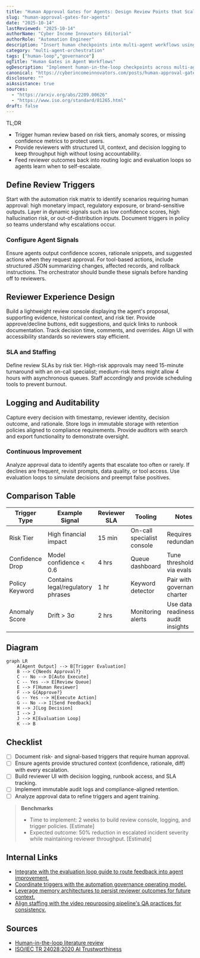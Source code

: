 ```yaml
---
title: "Human Approval Gates for Agents: Design Review Points that Scale"
slug: "human-approval-gates-for-agents"
date: "2025-10-14"
lastReviewed: "2025-10-14"
authorName: "Cyber Income Innovators Editorial"
authorRole: "Automation Engineer"
description: "Insert human checkpoints into multi-agent workflows using risk-based triggers, UX patterns, and audit logs."
category: "multi-agent-orchestration"
tags: ["human-loop","governance"]
ogTitle: "Human Gates in Agent Workflows"
ogDescription: "Implement human-in-the-loop checkpoints across multi-agent systems."
canonical: "https://cyberincomeinnovators.com/posts/human-approval-gates-for-agents"
disclosure: ""
aiAssistance: true
sources:
  - "https://arxiv.org/abs/2209.00626"
  - "https://www.iso.org/standard/81265.html"
draft: false
---
```


TL;DR
- Trigger human review based on risk tiers, anomaly scores, or missing confidence metrics to protect users.
- Provide reviewers with structured UI, context, and decision logging to keep throughput high without losing accountability.
- Feed reviewer outcomes back into routing logic and evaluation loops so agents learn when to self-escalate.

## Define Review Triggers
Start with the automation risk matrix to identify scenarios requiring human approval: high monetary impact, regulatory exposure, or brand-sensitive outputs. Layer in dynamic signals such as low confidence scores, high hallucination risk, or out-of-distribution inputs. Document triggers in policy so teams understand why escalations occur.

### Configure Agent Signals
Ensure agents output confidence scores, rationale snippets, and suggested actions when they request approval. For tool-based actions, include structured JSON summarizing changes, affected records, and rollback instructions. The orchestrator should bundle these signals before handing off to reviewers.

## Reviewer Experience Design
Build a lightweight review console displaying the agent's proposal, supporting evidence, historical context, and risk tier. Provide approve/decline buttons, edit suggestions, and quick links to runbook documentation. Track decision time, comments, and overrides. Align UI with accessibility standards so reviewers stay efficient.

### SLA and Staffing
Define review SLAs by risk tier. High-risk approvals may need 15-minute turnaround with an on-call specialist; medium-risk items might allow 4 hours with asynchronous queues. Staff accordingly and provide scheduling tools to prevent burnout.

## Logging and Auditability
Capture every decision with timestamp, reviewer identity, decision outcome, and rationale. Store logs in immutable storage with retention policies aligned to compliance requirements. Provide auditors with search and export functionality to demonstrate oversight.

### Continuous Improvement
Analyze approval data to identify agents that escalate too often or rarely. If declines are frequent, revisit prompts, data quality, or tool access. Use evaluation loops to simulate decisions and preempt false positives.

## Comparison Table
| Trigger Type | Example Signal | Reviewer SLA | Tooling | Notes |
| --- | --- | --- | --- | --- |
| Risk Tier | High financial impact | 15 min | On-call specialist console | Requires redundancy |
| Confidence Drop | Model confidence < 0.6 | 4 hrs | Queue dashboard | Tune thresholds via evals |
| Policy Keyword | Contains legal/regulatory phrases | 1 hr | Keyword detector | Pair with governance charter |
| Anomaly Score | Drift > 3σ | 2 hrs | Monitoring alerts | Use data readiness audit insights |

## Diagram
```mermaid
graph LR
    A[Agent Output] --> B[Trigger Evaluation]
    B --> C{Needs Approval?}
    C -- No --> D[Auto Execute]
    C -- Yes --> E[Review Queue]
    E --> F[Human Reviewer]
    F --> G{Approve?}
    G -- Yes --> H[Execute Action]
    G -- No --> I[Send Feedback]
    H --> J[Log Decision]
    I --> J
    J --> K[Evaluation Loop]
    K --> B
```

## Checklist
- [ ] Document risk- and signal-based triggers that require human approval.
- [ ] Ensure agents provide structured context (confidence, rationale, diff) with every escalation.
- [ ] Build reviewer UI with decision logging, runbook access, and SLA tracking.
- [ ] Implement immutable audit logs and compliance-aligned retention.
- [ ] Analyze approval data to refine triggers and agent training.

> **Benchmarks**
> - Time to implement: 2 weeks to build review console, logging, and trigger policies. [Estimate]
> - Expected outcome: 50% reduction in escalated incident severity while maintaining reviewer throughput. [Estimate]

## Internal Links
- [Integrate with the evaluation loop guide to route feedback into agent improvement.](../multi-agent-orchestration/designing-evaluation-loops.mdx)
- [Coordinate triggers with the automation governance operating model.](../ai-automation-foundations/automation-governance-operating-models.mdx)
- [Leverage memory architectures to persist reviewer outcomes for future context.](../multi-agent-orchestration/agent-memory-architectures.mdx)
- [Align staffing with the video repurposing pipeline's QA practices for consistency.](../content-factory-distribution/video-to-carousels-and-shorts.mdx)

## Sources
- [Human-in-the-loop literature review](https://arxiv.org/abs/2209.00626)
- [ISO/IEC TR 24028:2020 AI Trustworthiness](https://www.iso.org/standard/81265.html)
